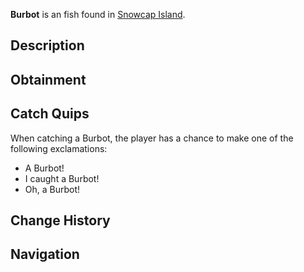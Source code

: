 {{FishInfobox
|image          = Burbot.png
|rarity         = Uncommon
|sea            = First Sea
|location       = [[Snowcap Island]]
|sublocation    = Freshwater
|sources        = Fishing Rod
|radar_location = 
|xp             = 110
|weather        = Foggy
|time           = 
|season         = Autumn
|bait           = Minnow
|base_weight    = 3.5
|base_value     = 80
|weight_range   = 2.5
|base_chance    = 50
|base_resil     = 50
}}
'''Burbot''' is an {{Rarity|Uncommon}} fish found in [[Snowcap Island]].

== Description ==
{{Description|The Burbot is a long, slender freshwater fish with a mottled brown and green appearance, resembling a cross between a catfish and an eel. Burbots are known for being active in colder temperatures, particularly under the ice in Snowcap Pond.|Bestiary Entry}}

== Obtainment ==
{{Description|Found in Snowcap Pond.|Bestiary Hint}}
{{Fish Availability|
Snowcap Island/Freshwater Pond
|top_rods      = 
Trident Rod\197247.99\121389.25;
Free Spirit Rod\187548.37\120822.77;
Astralhook Rod\184838.89\244392.72;
Leviathan's Fang Rod\183670.99\186101.45;
Azure Of Lagoon\179429.12\116312.7;
Training Rod\167125.8\181828.05;
Flimsy Rod\132261.01\116709.18;
Buddy Bond Rod\103676.85\87288.36;
Ethereal Prism Rod\179093.08\221069.56;
No-Life Rod\176407.63\169711.63;
Fortune Rod\100046.61\129475.92;
Depthseeker Rod\178049.71\140380.3;
Avalanche Rod\172957.16\135204.81;
Seraphic Rod\170119.99\167386.4;
Verdant Shear Rod\168661.41\142273.7;
Blazebringer Rod\160859.44\134307.34;
Zeus Rod\159565.66\142231.86;
Challenger's Rod\157631.77\153217.83;
Volcanic Rod\155576.52\107948.5;
Rod Of The Forgotten Fang\155153.33\152660.24;
Rod Of The Depths\146765.31\138449.3;
Rod Of The Exalted One\133084.63\130138.59;
Steady Rod\85658.62\68249.65
|recommended   = Trident Rod
}}

== Catch Quips ==
When catching a Burbot, the player has a chance to make one of the following exclamations:
* A Burbot!
* I caught a Burbot!
* Oh, a Burbot!

== Change History ==
{{Change History|{{subst:Current Version}}}}

== Navigation ==
{{Fish Navbox|Snowcap Island}}